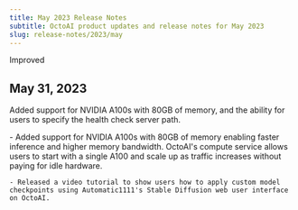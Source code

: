 ```yaml
---
title: May 2023 Release Notes
subtitle: OctoAI product updates and release notes for May 2023
slug: release-notes/2023/may
---
```



<div className='changelog-status'>

<span>Improved</span>
</div>

## May 31, 2023

Added support for NVIDIA A100s with 80GB of memory, and the ability for users to specify the health check server path.

<div className="changelog">
    - Added support for NVIDIA A100s with 80GB of memory enabling faster inference and higher memory bandwidth. OctoAI's compute service allows users to start with a single A100 and scale up as traffic increases without paying for idle hardware.

    - Released a video tutorial to show users how to apply custom model checkpoints using Automatic1111's Stable Diffusion web user interface on OctoAI.

</div>
